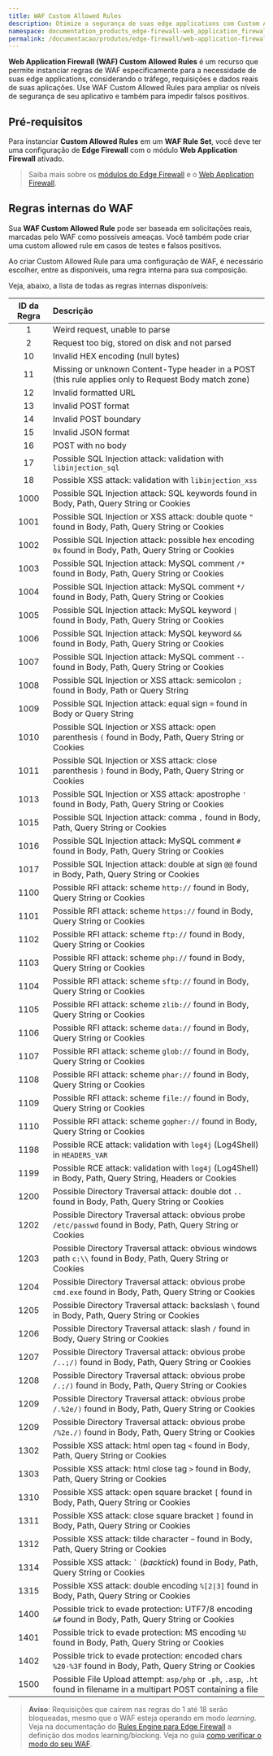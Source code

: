 ```yaml
---
title: WAF Custom Allowed Rules
description: Otimize a segurança de suas edge applications com Custom Allowed Rules para WAF.
namespace: documentation_products_edge-firewall-web_application_firewall_custom_allowed_rules
permalink: /documentacao/produtos/edge-firewall/web-application-firewall/custom-allowed-rules/
---
```


**Web Application Firewall (WAF) Custom Allowed Rules** é um recurso que permite instanciar regras de WAF especificamente para a necessidade de suas edge applications, considerando o tráfego, requisições e dados reais de suas aplicações. Use WAF Custom Allowed Rules para ampliar os níveis de segurança de seu aplicativo e também para impedir falsos positivos.

## Pré-requisitos

Para instanciar **Custom Allowed Rules** em um **WAF Rule Set**, você deve ter uma configuração de **Edge Firewall** com o módulo **Web Application Firewall** ativado.

> Saiba mais sobre os [módulos do Edge Firewall](/pt-br/documentacao/produtos/edge-firewall/) e o [Web Application Firewall](/pt-br/documentacao/produtos/edge-firewall/web-application-firewall/).

## Regras internas do WAF

Sua **WAF Custom Allowed Rule** pode ser baseada em solicitações reais, marcadas pelo WAF como possíveis ameaças. Você também pode criar uma custom allowed rule em casos de testes e falsos positivos.

Ao criar Custom Allowed Rule para uma configuração de WAF, é necessário escolher, entre as disponíveis, uma regra interna para sua composição.

Veja, abaixo, a lista de todas as regras internas disponíveis:

| ID da Regra | Descrição                                                                                                                             |
|:-------:|:------------------------------------------------------------------------------------------------------------------------------------------|
| 1       | Weird request, unable to parse                                                                                                            |
| 2       | Request too big, stored on disk and not parsed                                                                                            |
| 10      | Invalid HEX encoding (null bytes)                                                                                                         |
| 11      | Missing or unknown Content-Type header in a POST (this rule applies only to Request Body match zone)                                      |
| 12      | Invalid formatted URL                                                                                                                     |
| 13      | Invalid POST format                                                                                                                       |
| 14      | Invalid POST boundary                                                                                                                     |
| 15      | Invalid JSON format                                                                                                                       |
| 16      | POST with no body                                                                                                                         |
| 17      | Possible SQL Injection attack: validation with `libinjection_sql`                                                                         |
| 18      | Possible XSS attack: validation with `libinjection_xss`                                                                                   |
| 1000    | Possible SQL Injection attack: SQL keywords found in Body, Path, Query String or Cookies                                                  |
| 1001    | Possible SQL Injection or XSS attack: double quote `"` found in Body, Path, Query String or Cookies                                       |
| 1002    | Possible SQL Injection attack: possible hex encoding `0x` found in Body, Path, Query String or Cookies                                    |
| 1003    | Possible SQL Injection attack: MySQL comment `/*` found in Body, Path, Query String or Cookies                                            |
| 1004    | Possible SQL Injection attack: MySQL comment `*/` found in Body, Path, Query String or Cookies                                            |
| 1005    | Possible SQL Injection attack: MySQL keyword `\|` found in Body, Path, Query String or Cookies                                            |
| 1006    | Possible SQL Injection attack: MySQL keyword `&&` found in Body, Path, Query String or Cookies                                            |
| 1007    | Possible SQL Injection attack: MySQL comment `--` found in Body, Path, Query String or Cookies                                            |
| 1008    | Possible SQL Injection or XSS attack: semicolon `;` found in Body, Path or Query String                                                   |
| 1009    | Possible SQL Injection attack: equal sign `=` found in Body or Query String                                                               |
| 1010    | Possible SQL Injection or XSS attack: open parenthesis `(` found in Body, Path, Query String or Cookies                                   |
| 1011    | Possible SQL Injection or XSS attack: close parenthesis `)` found in Body, Path, Query String or Cookies                                  |
| 1013    | Possible SQL Injection or XSS attack: apostrophe `'` found in Body, Path, Query String or Cookies                                         |
| 1015    | Possible SQL Injection attack: comma `,` found in Body, Path, Query String or Cookies                                                     |
| 1016    | Possible SQL Injection attack: MySQL comment `#` found in Body, Path, Query String or Cookies                                             |
| 1017    | Possible SQL Injection attack: double at sign `@@` found in Body, Path, Query String or Cookies                                           |
| 1100    | Possible RFI attack: scheme `http://` found in Body, Query String or Cookies                                                              |
| 1101    | Possible RFI attack: scheme `https://` found in Body, Query String or Cookies                                                             |
| 1102    | Possible RFI attack: scheme `ftp://` found in Body, Query String or Cookies                                                               |
| 1103    | Possible RFI attack: scheme `php://` found in Body, Query String or Cookies                                                               |
| 1104    | Possible RFI attack: scheme `sftp://` found in Body, Query String or Cookies                                                              |
| 1105    | Possible RFI attack: scheme `zlib://` found in Body, Query String or Cookies                                                              |
| 1106    | Possible RFI attack: scheme `data://` found in Body, Query String or Cookies                                                              |
| 1107    | Possible RFI attack: scheme `glob://` found in Body, Query String or Cookies                                                              |
| 1108    | Possible RFI attack: scheme `phar://` found in Body, Query String or Cookies                                                              |
| 1109    | Possible RFI attack: scheme `file://` found in Body, Query String or Cookies                                                              |
| 1110    | Possible RFI attack: scheme `gopher://` found in Body, Query String or Cookies                                                            |
| 1198    | Possible RCE attack: validation with `log4j` (Log4Shell) in `HEADERS_VAR`                                                                 |
| 1199    | Possible RCE attack: validation with `log4j` (Log4Shell) in Body, Path, Query String, Headers or Cookies                                  |
| 1200    | Possible Directory Traversal attack: double dot `..` found in Body, Path, Query String or Cookies                                         |
| 1202    | Possible Directory Traversal attack: obvious probe `/etc/passwd` found in Body, Path, Query String or Cookies                             |
| 1203    | Possible Directory Traversal attack: obvious windows path `c:\\` found in Body, Path, Query String or Cookies                             |
| 1204    | Possible Directory Traversal attack: obvious probe `cmd.exe` found in Body, Path, Query String or Cookies                                 |
| 1205    | Possible Directory Traversal attack: backslash `\` found in Body, Path, Query String or Cookies                                           |
| 1206    | Possible Directory Traversal attack: slash `/` found in Body, Query String or Cookies                                                     |
| 1207    | Possible Directory Traversal attack: obvious probe `/..;/)` found in Body, Path, Query String or Cookies                                  |
| 1208    | Possible Directory Traversal attack: obvious probe `/.;/)` found in Body, Path, Query String or Cookies                                   |
| 1209    | Possible Directory Traversal attack: obvious probe `/.%2e/)` found in Body, Path, Query String or Cookies                                 |
| 1209    | Possible Directory Traversal attack: obvious probe `/%2e./)` found in Body, Path, Query String or Cookies                                 |
| 1302    | Possible XSS attack: html open tag `<` found in Body, Path, Query String or Cookies                                                       |
| 1303    | Possible XSS attack: html close tag `>` found in Body, Path, Query String or Cookies                                                      |
| 1310    | Possible XSS attack: open square bracket `[` found in Body, Path, Query String or Cookies                                                 |
| 1311    | Possible XSS attack: close square bracket `]` found in Body, Path, Query String or Cookies                                                |
| 1312    | Possible XSS attack: tilde character `~` found in Body, Path, Query String or Cookies                                                     |
| 1314    | Possible XSS attack: <code>`</code> (*backtick*) found in Body, Path, Query String or Cookies                                                     |
| 1315    | Possible XSS attack: double encoding `%[2\|3]` found in Body, Path, Query String or Cookies                                                |
| 1400    | Possible trick to evade protection: UTF7/8 encoding `&#` found in Body, Path, Query String or Cookies                                     |
| 1401    | Possible trick to evade protection: MS encoding `%U` found in Body, Path, Query String or Cookies                                         |
| 1402    | Possible trick to evade protection: encoded chars `%20-%3F` found in Body, Path, Query String or Cookies                                  |
| 1500    | Possible File Upload attempt: `asp/php` or `.ph`, `.asp`, `.ht` found in filename in a multipart POST containing a file                   |

> **Aviso**: Requisições que caírem nas regras do 1 até 18 serão bloqueadas, mesmo que o WAF esteja operando em modo *learning*. Veja na documentação do [Rules Engine para Edge Firewall](/pt-br/documentacao/produtos/edge-firewall/rules-engine/) a definição dos modos learning/blocking. Veja no guia [como verificar o modo do seu WAF](/pt-br/documentacao/produtos/guias/como-verificar-modo-do-seu-waf/).
